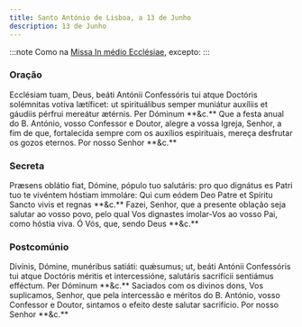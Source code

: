 ```yaml
---
title: Santo António de Lisboa, a 13 de Junho
description: 13 de Junho
---
```


:::note
Como na [Missa In médio Ecclésiae](/missal/comum/13doutores), excepto:
:::

### Oração

<div class="grid grid-cols-2 gap-5">
  <span class="text-justify">
    Ecclésiam tuam, Deus, beáti Antónii Confessóris tui atque Doctóris
    solémnitas votiva lætíficet: ut spirituálibus semper muniátur auxíliis et
    gáudiis pérfrui mereátur ætérnis. Per Dóminum **&c.**
  </span>
  <span class="text-justify">
    Que a festa anual do B. António, vosso Confessor e Doutor, alegre a vossa
    Igreja, Senhor, a fim de que, fortalecida sempre com os auxílios
    espirituais, mereça desfrutar os gozos eternos. Por nosso Senhor **&c.**
  </span>
</div>

### Secreta

<div class="grid grid-cols-2 gap-5">
  <span class="text-justify">
    Præsens oblátio fiat, Dómine, pópulo tuo salutáris: pro quo dignátus es
    Patri tuo te vivéntem hóstiam immoláre: Qui cum eódem Deo Patre et Spíritu
    Sancto vivis et regnas **&c.**
  </span>
  <span class="text-justify">
    Fazei, Senhor, que a presente oblação seja salutar ao vosso povo, pelo qual
    Vos dignastes imolar-Vos ao vosso Pai, como hóstia viva. Ó Vós, que, sendo
    Deus **&c.**
  </span>
</div>

### Postcomúnio

<div class="grid grid-cols-2 gap-5">
  <span class="text-justify">
    Divínis, Dómine, munéribus satiáti: quǽsumus; ut, beáti Antónii Confessóris
    tui atque Doctóris méritis et intercessióne, salutáris sacrifícii sentiámus
    efféctum. Per Dóminum **&c.**
  </span>
  <span class="text-justify">
    Saciados com os divinos dons, Vos suplicamos, Senhor, que pela intercessão e
    méritos do B. António, vosso Confessor e Doutor, sintamos o efeito deste
    salutar sacrifício. Por nosso Senhor **&c.**
  </span>
</div>

